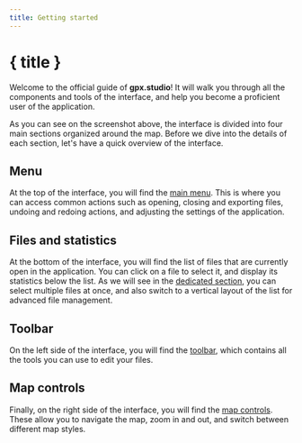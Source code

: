 ```yaml
---
title: Getting started
---
```


<script lang="ts">
</script>

# { title }

Welcome to the official guide of **gpx.studio**!
It will walk you through all the components and tools of the interface, and help you become a proficient user of the application.

<DocsImage src={interfaceScreenshot} alt="Screenshot of the gpx.studio interface" />

As you can see on the screenshot above, the interface is divided into four main sections organized around the map.
Before we dive into the details of each section, let's have a quick overview of the interface.

## Menu

At the top of the interface, you will find the [main menu](./menu).
This is where you can access common actions such as opening, closing and exporting files, undoing and redoing actions, and adjusting the settings of the application.

## Files and statistics

At the bottom of the interface, you will find the list of files that are currently open in the application.
You can click on a file to select it, and display its statistics below the list.
As we will see in the [dedicated section](./files-and-stats), you can select multiple files at once, and also switch to a vertical layout of the list for advanced file management.

## Toolbar

On the left side of the interface, you will find the [toolbar](./toolbar), which contains all the tools you can use to edit your files.

## Map controls

Finally, on the right side of the interface, you will find the [map controls](./map-controls).
These allow you to navigate the map, zoom in and out, and switch between different map styles.